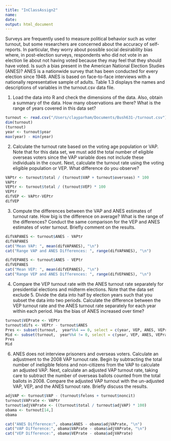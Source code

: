 ```yaml
---
title: "InClassAssign2"
name:
date:
output: html_document
---
```

Surveys are frequently used to measure political behavior such as voter turnout, but some researchers are concerned about the accuracy of self-reports. In particular, they worry about possible social desirability bias where, in post-election surveys, respondents who did not vote in an election lie about not having voted because they may feel that they should have voted. Is such a bias present in the American National Election Studies (ANES)? ANES is a nationwide survey that has been conducted for every election since 1948. ANES is based on face-to-face interviews with a nationally representative sample of adults. Table 1.3 displays the names and descriptions of variables in the turnout.csv data file.

1. Load the data into R and check the dimensions of the data. Also, obtain a summary of the data. How many observations are there? What is the range of years covered in this data set?
```r
turnout <- read.csv("/Users/clayparham/Documents/Bush631-/turnout.csv")
dim(turnout)
(turnout)
year <- turnout$year
max(year) - min(year)

```

2. Calculate the turnout rate based on the voting age population or VAP. Note that for this data set, we must add the total number of eligible overseas voters since the VAP variable does not include these individuals in the count. Next, calculate the turnout rate using the voting eligible population or VEP. What difference do you observe?
```r
VAPtr <- turnout$total / (turnout$VAP + turnout$overseas) * 100
VAPtr
VEPtr <- turnout$total / (turnout$VEP) * 100
VEPtr
difVEP <- VAPtr-VEPtr
difVEP
```

3. Compute the differences between the VAP and ANES estimates of turnout rate. How big is the difference on average? What is the range of the differences? Conduct the same comparison for the VEP and ANES estimates of voter turnout. Briefly comment on the results.
```r
difVAPANES <- turnout$ANES - VAPtr
difVAPANES
cat("Mean VAP: ", mean(difVAPANES), "\n")
cat("Range VAP and ANES Differences: ", range(difVAPANES), "\n")

difVEPANES <- turnout$ANES - VEPtr
difVEPANES
cat("Mean VEP: ", mean(difVEPANES), "\n")
cat("Range VEP and ANES Differences: ", range(difVEPANES), "\n")
```
4. Compare the VEP turnout rate with the ANES turnout rate separately for presidential elections and midterm elections. Note that the data set exclude 5. Divide the data into half by election years such that you subset the data into two periods. Calculate the difference between the VEP turnout rate and the ANES turnout rate separately for each year within each period. Has the bias of ANES increased over time?
```r
turnout$VEPrate <- VEPtr
turnout$difs <- VEPtr - turnout$ANES
Pres <- subset(turnout,  year%%4 == 0, select = c(year, VEP, ANES, VEPrate, difs))
Mid <- subset(turnout,  year%%4 != 0, select = c(year, VEP, ANES, VEPrate, difs))
Pres
Mid

```

6. ANES does not interview prisoners and overseas voters. Calculate an adjustment to the 2008 VAP turnout rate. Begin by subtracting the total number of ineligible felons and non-citizens from the VAP to calculate an adjusted VAP. Next, calculate an adjusted VAP turnout rate, taking care to subtract the number of overseas ballots counted from the total ballots in 2008. Compare the adjusted VAP turnout with the un-adjusted VAP, VEP, and the ANES turnout rate. Briefly discuss the results.
```r
adjVAP <- turnout$VAP - (turnout$felons + turnout$noncit)
turnout$VAPrate <- VAPtr
turnout$adjVAPrate <- ((turnout$total / turnout$adjVAP) * 100)
obama <- turnout[14,]
obama

cat("ANES Difference:", obama$ANES - obama$adjVAPrate, "\n")
cat("VAP Difference:", obama$VAPrate - obama$adjVAPrate, "\n")
cat("VEP Difference:", obama$VEPrate - obama$adjVAPrate)

```

